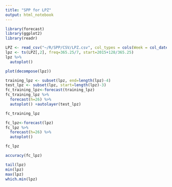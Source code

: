 ```yaml
---
title: "SPP for LPZ"
output: html_notebook
---
```


```r
library(forecast)
library(ggplot2)
library(readr)
```

```r
LPZ <- read_csv("~/R/SPP/CSV/LPZ.csv", col_types = cols(Week = col_date(format = "%Y-%m-%d")))
lpz <- ts(LPZ[,2], freq=365.25/7, start=2015+128/365.25)
lpz %>%
  autoplot()
```

```r
plot(decompose(lpz))
```

```r
training_lpz <- subset(lpz, end=length(lpz)-4)
test_lpz <- subset(lpz, start=length(lpz)-3)
fc_training_lpz<-forecast(training_lpz)
fc_training_lpz %>%
  forecast(h=26) %>%
  autoplot() +autolayer(test_lpz)
```

```r
fc_training_lpz
```

```r
fc_lpz<-forecast(lpz)
fc_lpz %>%
  forecast(h=26) %>%
  autoplot()
```

```r
fc_lpz
```

```r
accuracy(fc_lpz)
```

```r
tail(lpz)
min(lpz)
max(lpz)
which.min(lpz)
```